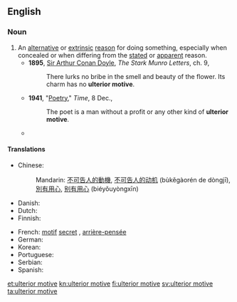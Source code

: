 ==English==

===Noun===
{{en-noun|sg=[[ulterior]] [[motive]]}}

# An [[alternative]] or [[extrinsic]] [[reason]] for doing something, especially when concealed or when differing from the [[stated]] or [[apparent]] reason.
#* '''1895''', [[w:Arthur_Conan_Doyle|Sir Arthur Conan Doyle]], ''The Stark Munro Letters'', ch. 9,
#*: There lurks no bribe in the smell and beauty of the flower. Its charm has no '''ulterior motive'''.
#* '''1941''', "[http://www.time.com/time/magazine/article/0,9171,849702,00.html Poetry]," ''Time'', 8 Dec.,
#*: The poet is a man without a profit or any other kind of '''ulterior motive'''.
#* {{quote-book
|year=2006
|author=Philip Sington
|title=Zoia's Gold
|url=http://books.google.ca/books?id=CtaFbUVPFikC&dq=Zoia%27s+Gold
|isbn=0743291107
|page=197
|publisher=Scribner
|passage=I have an '''ulterior motive''', of course. I want a progress report on the catalog. You've been so mysterious about the whole thing, people are starting to talk.}}

====Translations====
{{trans-top|alternative or hidden reason}}
* Chinese:
*: Mandarin: [[不可告人]][[的]][[動機]], [[不可告人]][[的]][[动机]] (bùkěgàorén de dòngjī), {{qualifier|to have an ulterior motive}} [[別有用心]], [[别有用心]] (biéyǒuyòngxīn)
* Danish: {{t|da|bagtanke|c}}
* Dutch: {{t|nl|verborgen beweegredenen}}
* Finnish: {{t+|fi|taka-ajatus}}
{{trans-mid}}
* French: [[motif]] [[secret]] {{m}}, [[arrière-pensée]] {{f}}
* German: {{t|de|Hintergedanke|m}}
* Korean: {{t|ko|배후목적|tr=Bae-hoo-mok-jeok|sc=Kore}}
* Portuguese: {{t|pt|segunda intenção|f}}
* Serbian: {{t|sr|скривени мотив|m|tr=skriveni motiv|sc=Cyrl}}
* Spanish: {{t-|es|segunda intención|f}}
{{trans-bottom}}

[[et:ulterior motive]]
[[kn:ulterior motive]]
[[fi:ulterior motive]]
[[sv:ulterior motive]]
[[ta:ulterior motive]]